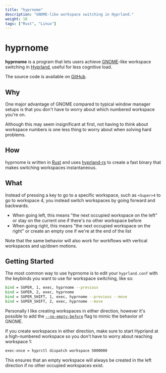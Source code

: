 ```yaml
---
title: "hyprnome"
description: "GNOME-like workspace switching in Hyprland."
weight: 10
tags: ["Rust", "Linux"]
---
```


# hyprnome

**hyprnome** is a program that lets users achieve [GNOME](https://www.gnome.org/)-like workspace switching in [Hyprland](https://hyprland.org/), useful for less cognitive load.

The source code is available on [GitHub](https://github.com/donovanglover/hyprnome).

## Why

One major advantage of GNOME compared to typical window manager setups is that you don't have to worry about which numbered workspace you're on.

Although this may seem insignificant at first, not having to think about workspace numbers is one less thing to worry about when solving hard problems.

## How

hyprnome is written in [Rust](https://doc.rust-lang.org/book/ch00-00-introduction.html) and uses [hyprland-rs](https://github.com/hyprland-community/hyprland-rs) to create a fast binary that makes switching workspaces instantaneous.

## What

Instead of pressing a key to go to a specific workspace, such as `<Super>4` to go to workspace 4, you instead switch workspaces by going forward and backwards.

- When going left, this means "the next occupied workspace on the left" or stay on the current one if there's no other workspace before
- When going right, this means "the next occupied workspace on the right" or create an empty one if we're at the end of the list

Note that the same behavior will also work for workflows with vertical workspaces and up/down motions.

## Getting Started

The most common way to use hyprnome is to edit your `hyprland.conf` with the keybinds you want to use for workspace switching, like so:


```bash
bind = SUPER, 1, exec, hyprnome --previous
bind = SUPER, 2, exec, hyprnome
bind = SUPER_SHIFT, 1, exec, hyprnome --previous --move
bind = SUPER_SHIFT, 2, exec, hyprnome --move
```

Personally I like creating workspaces in either direction, however it's possible to add the [`--no-empty-before`](https://github.com/donovanglover/hyprnome#usage) flag to mimic the behavior of GNOME.

If you create workspaces in either direction, make sure to start Hyprland at a high-numbered workspace so you don't have to worry about reaching workspace 1:

```bash
exec-once = hyprctl dispatch workspace 5000000
```

This ensures that an empty workspace will always be created in the left direction if no other occupied workspaces exist.
